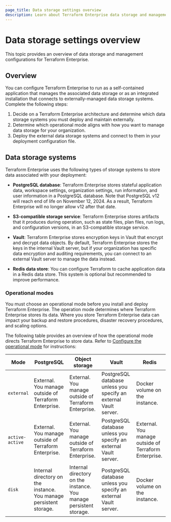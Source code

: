 ```yaml
---
page_title: Data storage settings overview
description: Learn about Terraform Enterprise data storage and management configurations, including operational modes, PostgreSQL database connection settings, Redis connection settings, and external Vault server settings
---
```


# Data storage settings overview

This topic provides an overview of data storage and management configurations for Terraform Enterprise.

## Overview

You can configure Terraform Enterprise to run as a self-contained application that manages the associated data storage or as an integrated installation that connects to externally-managed data storage systems. Complete the following steps:

1. Decide on a Terraform Enterprise architecture and determine which data storage systems you must deploy and maintain externally.
1. Determine which operational mode aligns with how you want to manage data storage for your organization.
1. Deploy the external data storage systems and connect to them in your deployment configuration file.

## Data storage systems

Terraform Enterprise uses the following types of storage systems to store data associated with your deployment:
 
- **PostgreSQL database**: Terraform Enterprise stores stateful application data, workspace settings, organization settings, run information, and user information in a PostgreSQL database.
   <Note>
  Note that PostgreSQL v12 will reach end of life on November 12, 2024. As a
  result, Terraform Enterprise will no longer allow v12 after that date.
  </Note>
  
- **S3-compatible storage service**: Terraform Enterprise stores artifacts that it produces during operation, such as state files, plan files, run logs, and configuration versions, in an S3-compatible storage service.
- **Vault**: Terraform Enterprise stores encryption keys in Vault that encrypt and decrypt data objects. By default, Terraform Enterprise stores the keys in the internal Vault server, but if your organization has specific data encryption and auditing requirements, you can connect to an external Vault server to manage the data instead. 
- **Redis data store**: You can configure Terraform to cache application data in a Redis data store. This system is optional but recommended to improve performance. 

### Operational modes

You must choose an operational mode before you install and deploy Terraform Enterprise. The operation mode determines where Terraform Enterprise stores its data. Where you store Terraform Enterprise data can impact your backup and restore procedures, disaster recovery procedures, and scaling options.

The following table provides an overview of how the operational mode directs Terraform Enterprise to store data. Refer to [Configure the operational mode](/terraform/enterprise/deploy/configuration/storage/configure-mode) for instructions:

| Mode | PostgreSQL | Object storage | Vault | Redis |
| --- | --- | --- | --- | --- |
| `external` | External. You manage outside of Terraform Enterprise. | External. You manage outside of Terraform Enterprise. | PostgreSQL database unless you specify an external Vault server. | Docker volume on the instance. | 
| `active-active` | External. You manage outside of Terraform Enterprise. | External. You manage outside of Terraform Enterprise. | PostgreSQL database unless you specify an external Vault server. | External. You manage outside of Terraform Enterprise. |
| `disk` | Internal directory on the instance. You manage persistent storage. | Internal directory on the instance. You manage persistent storage. | PostgreSQL database unless you specify an external Vault server. | Docker volume on the instance. |








